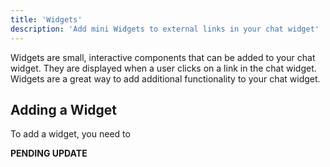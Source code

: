 ```yaml
---
title: 'Widgets'
description: 'Add mini Widgets to external links in your chat widget'
---
```


Widgets are small, interactive components that can be added to your chat widget. They are displayed when a user clicks on a link in the chat widget. Widgets are a great way to add additional functionality to your chat widget.

## Adding a Widget

To add a widget, you need to 

**PENDING UPDATE**